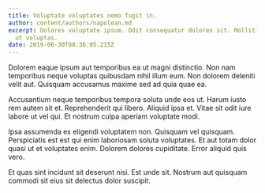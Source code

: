 ```yaml
---
title: Voluptate voluptates nemo fugit in.
author: content/authors/napolean.md
excerpt: Dolores voluptate ipsum. Odit consequatur dolores sit. Mollitia totam
  ut voluptas.
date: 2019-06-30T08:36:05.215Z
---
```

Dolorem eaque ipsum aut temporibus ea ut magni distinctio. Non nam temporibus neque voluptas quibusdam nihil illum eum. Non dolorem deleniti velit aut. Quisquam accusamus maxime sed ad quia quae ea.
 Accusantium neque temporibus tempora soluta unde eos ut. Harum iusto rem autem sit et. Reprehenderit qui libero. Aliquid ipsa et. Vitae sit odit iure labore ut vel qui. Et nostrum culpa aperiam voluptate modi.
 Ipsa assumenda ex eligendi voluptatem non. Quisquam vel quisquam. Perspiciatis est est qui enim laboriosam soluta voluptates. Et aut totam dolor quasi ut et voluptates enim. Dolorem dolores cupiditate. Error aliquid quis vero.
 Et quas sint incidunt sit deserunt nisi. Est unde sit. Nostrum aut quisquam commodi sit eius sit delectus dolor suscipit.